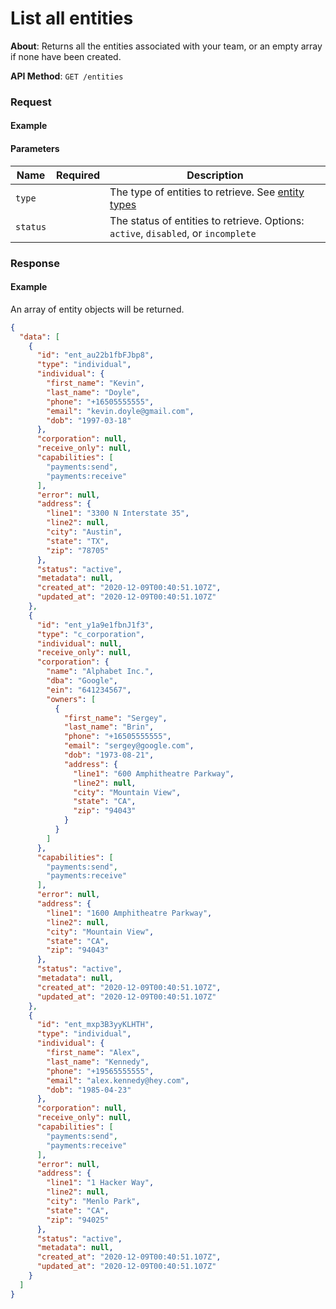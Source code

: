 
# List all entities

**About**: Returns all the entities associated with your team, or an empty array if none have been created.

**API Method**: `GET /entities`

### Request

#### Example
<EntitiesList />

#### Parameters

| Name     | Required | Description                                                                                       |
|----------|----------|---------------------------------------------------------------------------------------------------|
| `type`   |          | The type of entities to retrieve. See [entity types](/api/core/entities/object#entity-attributes) |
| `status` |          | The status of entities to retrieve. Options: `active`, `disabled`, or `incomplete`                |

### Response

#### Example

An array of entity objects will be returned.

```json
{
  "data": [
    {
      "id": "ent_au22b1fbFJbp8",
      "type": "individual",
      "individual": {
        "first_name": "Kevin",
        "last_name": "Doyle",
        "phone": "+16505555555",
        "email": "kevin.doyle@gmail.com",
        "dob": "1997-03-18"
      },
      "corporation": null,
      "receive_only": null,
      "capabilities": [
        "payments:send",
        "payments:receive"
      ],
      "error": null,
      "address": {
        "line1": "3300 N Interstate 35",
        "line2": null,
        "city": "Austin",
        "state": "TX",
        "zip": "78705"
      },
      "status": "active",
      "metadata": null,
      "created_at": "2020-12-09T00:40:51.107Z",
      "updated_at": "2020-12-09T00:40:51.107Z"
    },
    {
      "id": "ent_y1a9e1fbnJ1f3",
      "type": "c_corporation",
      "individual": null,
      "receive_only": null,
      "corporation": {
        "name": "Alphabet Inc.",
        "dba": "Google",
        "ein": "641234567",
        "owners": [
          {
            "first_name": "Sergey",
            "last_name": "Brin",
            "phone": "+16505555555",
            "email": "sergey@google.com",
            "dob": "1973-08-21",
            "address": {
              "line1": "600 Amphitheatre Parkway",
              "line2": null,
              "city": "Mountain View",
              "state": "CA",
              "zip": "94043"
            }
          }
        ]
      },
      "capabilities": [
        "payments:send",
        "payments:receive"
      ],
      "error": null,
      "address": {
        "line1": "1600 Amphitheatre Parkway",
        "line2": null,
        "city": "Mountain View",
        "state": "CA",
        "zip": "94043"
      },
      "status": "active",
      "metadata": null,
      "created_at": "2020-12-09T00:40:51.107Z",
      "updated_at": "2020-12-09T00:40:51.107Z"
    },
    {
      "id": "ent_mxp3B3yyKLHTH",
      "type": "individual",
      "individual": {
        "first_name": "Alex",
        "last_name": "Kennedy",
        "phone": "+19565555555",
        "email": "alex.kennedy@hey.com",
        "dob": "1985-04-23"
      },
      "corporation": null,
      "receive_only": null,
      "capabilities": [
        "payments:send",
        "payments:receive"
      ],
      "error": null,
      "address": {
        "line1": "1 Hacker Way",
        "line2": null,
        "city": "Menlo Park",
        "state": "CA",
        "zip": "94025"
      },
      "status": "active",
      "metadata": null,
      "created_at": "2020-12-09T00:40:51.107Z",
      "updated_at": "2020-12-09T00:40:51.107Z"
    }
  ]
}
```
